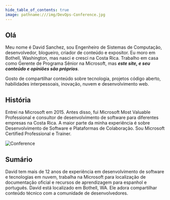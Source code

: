 ```yaml
---
hide_table_of_contents: true
image: pathname:///img/DevOps-Conference.jpg
---
```


## Olá

Meu nome é David Sanchez, sou Engenheiro de Sistemas de Computação, desenvolvedor, blogueiro, criador de conteúdo e expositor. Eu moro em Bothell, Washington, mas nasci e cresci na Costa Rica. Trabalho em casa como Gerente de Programa Sênior na Microsoft, mas ***este site, e seu conteúdo e opiniões são próprios***. 

Gosto de compartilhar conteúdo sobre tecnologia, projetos código aberto, habilidades interpessoais, inovação, nuvem e desenvolvimento web.

## História

Entrei na Microsoft em 2015. Antes disso, fui Microsoft Most Valuable Professional e consultor de desenvolvimento de software para diferentes empresas na Costa Rica. A maior parte da minha experiência é sobre Desenvolvimento de Software e Plataformas de Colaboração. Sou Microsoft Certified Professional e Trainer.

![Conference](pathname:///img/DevOps-Conference.jpg)

## Sumário

David tem mais de 12 anos de experiência em desenvolvimento de software e tecnologias em nuvem, trabalha na Microsoft para localização de documentação oficial e recursos de aprendizagem para espanhol e português. David está localizado em Bothell, WA. Ele adora compartilhar conteúdo técnico com a comunidade de desenvolvedores.
